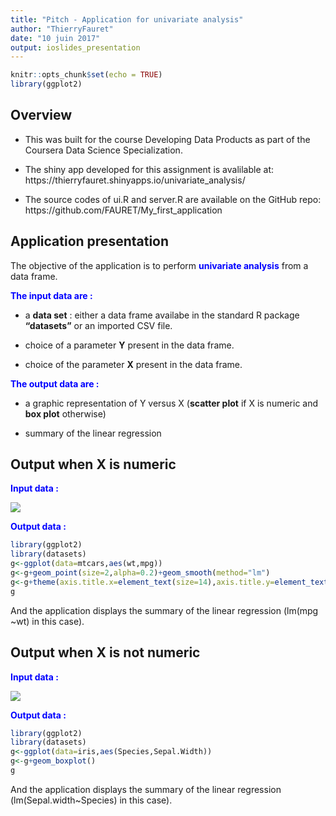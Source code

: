 ```yaml
---
title: "Pitch - Application for univariate analysis"
author: "ThierryFauret"
date: "10 juin 2017"
output: ioslides_presentation
---
```


```r
knitr::opts_chunk$set(echo = TRUE)
library(ggplot2)
```


## Overview {.smaller}



- This was built for the course Developing Data Products as part of the Coursera Data Science Specialization.


- The shiny app developed for this assignment is avalilable at: https://thierryfauret.shinyapps.io/univariate_analysis/


- The source codes of ui.R and server.R are available on the GitHub repo: https://github.com/FAURET/My_first_application


## Application presentation {.smaller}


The objective of the application is to perform <span style="color:blue">**univariate analysis**</span> from a data frame.


<span style="color:blue">**The input data are :**</span>

- a **data set** :  either a data frame availabe in the standard R package **"datasets"** or an imported CSV file.

- choice of a parameter **Y** present in the data frame.

- choice of the parameter **X** present in the data frame.


<span style="color:blue">**The output data are :**</span>

- a graphic representation of Y versus X (**scatter plot** if X is numeric and **box plot** otherwise)

- summary of the linear regression


## Output when X is numeric {.smaller}
<span style="color:blue">**Input data :**</span>


![](fig0.png)

<span style="color:blue">**Output data :**</span>


````r
library(ggplot2)
library(datasets)
g<-ggplot(data=mtcars,aes(wt,mpg))
g<-g+geom_point(size=2,alpha=0.2)+geom_smooth(method="lm")
g<-g+theme(axis.title.x=element_text(size=14),axis.title.y=element_text(size=14),axis.text=element_text(size=12))
g

````

And the application displays the summary of the linear regression (lm(mpg ~wt) in this case).
                     
## Output when X is not numeric {.smaller}

<span style="color:blue">**Input data :**</span>


![](fig0b.png)

<span style="color:blue">**Output data :**</span>


````r
library(ggplot2)
library(datasets)
g<-ggplot(data=iris,aes(Species,Sepal.Width))
g<-g+geom_boxplot()
g

````

And the application displays the summary of the linear regression (lm(Sepal.width~Species) in this case).
